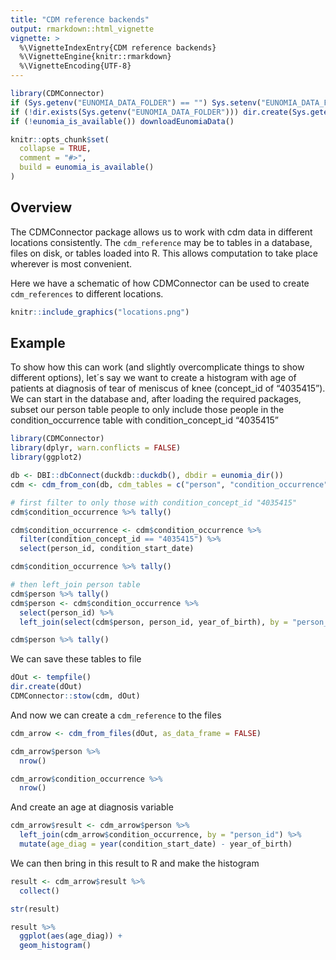 ```yaml
---
title: "CDM reference backends"
output: rmarkdown::html_vignette
vignette: >
  %\VignetteIndexEntry{CDM reference backends}
  %\VignetteEngine{knitr::rmarkdown}
  %\VignetteEncoding{UTF-8}
---
```


```r
library(CDMConnector)
if (Sys.getenv("EUNOMIA_DATA_FOLDER") == "") Sys.setenv("EUNOMIA_DATA_FOLDER" = path.expand("~/EunomiaData"))
if (!dir.exists(Sys.getenv("EUNOMIA_DATA_FOLDER"))) dir.create(Sys.getenv("EUNOMIA_DATA_FOLDER"))
if (!eunomia_is_available()) downloadEunomiaData()

knitr::opts_chunk$set(
  collapse = TRUE,
  comment = "#>", 
  build = eunomia_is_available()
)
```


## Overview

The CDMConnector package allows us to work with cdm data in different locations consistently. The `cdm_reference` may be to tables in a database, files on disk, or tables loaded into R. This allows computation to take place wherever is most convenient. 

Here we have a schematic of how CDMConnector can be used to create `cdm_references` to different locations.

```r
knitr::include_graphics("locations.png")
```

## Example

To show how this can work (and slightly overcomplicate things to show different options), let´s say we want to create a histogram with age of patients at diagnosis of tear of meniscus of knee (concept_id of "4035415"). We can start in the database and, after loading the required packages, subset our person table people to only include those people in the condition_occurrence table with condition_concept_id "4035415" 

```r
library(CDMConnector)
library(dplyr, warn.conflicts = FALSE)
library(ggplot2)
```

```r
db <- DBI::dbConnect(duckdb::duckdb(), dbdir = eunomia_dir())
cdm <- cdm_from_con(db, cdm_tables = c("person", "condition_occurrence"))

# first filter to only those with condition_concept_id "4035415"
cdm$condition_occurrence %>% tally()

cdm$condition_occurrence <- cdm$condition_occurrence %>%
  filter(condition_concept_id == "4035415") %>%
  select(person_id, condition_start_date)

cdm$condition_occurrence %>% tally()

# then left_join person table
cdm$person %>% tally()
cdm$person <- cdm$condition_occurrence %>%
  select(person_id) %>%
  left_join(select(cdm$person, person_id, year_of_birth), by = "person_id")

cdm$person %>% tally()
```

We can save these tables to file
```r
dOut <- tempfile()
dir.create(dOut)
CDMConnector::stow(cdm, dOut)
```

And now we can create a `cdm_reference` to the files
```r
cdm_arrow <- cdm_from_files(dOut, as_data_frame = FALSE)

cdm_arrow$person %>%
  nrow()

cdm_arrow$condition_occurrence %>%
  nrow()

```

And create an age at diagnosis variable
```r
cdm_arrow$result <- cdm_arrow$person %>%
  left_join(cdm_arrow$condition_occurrence, by = "person_id") %>%
  mutate(age_diag = year(condition_start_date) - year_of_birth)
```

We can then bring in this result to R and make the histogram
```r
result <- cdm_arrow$result %>%
  collect()

str(result)

result %>%
  ggplot(aes(age_diag)) +
  geom_histogram()
```

<div style="margin-bottom:3cm;"></div>
